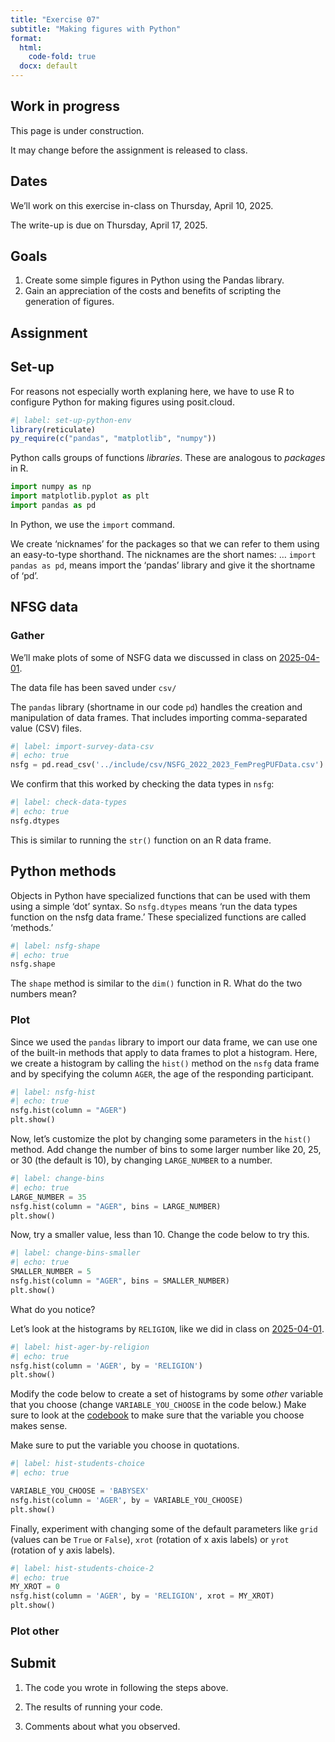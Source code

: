 ```yaml
---
title: "Exercise 07"
subtitle: "Making figures with Python"
format:
  html:
    code-fold: true
  docx: default
---
```


::: {.callout-warning}
# Work in progress

This page is under construction.

It may change before the assignment is released to class.
:::

## Dates {-}

We'll work on this exercise in-class on Thursday, April 10, 2025.

The write-up is [due]{.orange_due} on Thursday, April 17, 2025.

## Goals {-}

1. Create some simple figures in Python using the Pandas library.
2. Gain an appreciation of the costs and benefits of scripting the generation of figures.

## Assignment {-}

## Set-up

For reasons not especially worth explaning here, we have to use R to configure Python for making figures using posit.cloud.

```r
#| label: set-up-python-env
library(reticulate)
py_require(c("pandas", "matplotlib", "numpy"))
```

Python calls groups of functions *libraries*.
These are analogous to *packages* in R.

```python
import numpy as np
import matplotlib.pyplot as plt
import pandas as pd
```

::: {.callout-note}
In Python, we use the `import` command.

We create 'nicknames' for the packages so that we can refer to them using an easy-to-type shorthand.
The nicknames are the short names: ... `import pandas as pd`, means import the 'pandas' library and give it the shortname of 'pd'.
:::

## NFSG data

### Gather

We'll make plots of some of NSFG data we discussed in class on [2025-04-01](../slides/wk11-04-01-more-ggplot.qmd).

::: {.callout-note}
The data file has been saved under `csv/`
:::

The `pandas` library (shortname in our code `pd`) handles the creation and manipulation of data frames.
That includes importing comma-separated value (CSV) files.

```python
#| label: import-survey-data-csv
#| echo: true
nsfg = pd.read_csv('../include/csv/NSFG_2022_2023_FemPregPUFData.csv')
```

We confirm that this worked by checking the data types in `nsfg`:

```python
#| label: check-data-types
#| echo: true
nsfg.dtypes
```

This is similar to running the `str()` function on an R data frame.

::: {.callout-important}
## Python methods

Objects in Python have specialized functions that can be used with them using a simple 'dot' syntax.
So `nsfg.dtypes` means 'run the data types function on the nsfg data frame.'
These specialized functions are called 'methods.'
:::

```python
#| label: nsfg-shape
#| echo: true
nsfg.shape
```

The `shape` method is similar to the `dim()` function in R.
What do the two numbers mean?

### Plot

Since we used the `pandas` library to import our data frame, we can use one of the built-in methods that apply to data frames to plot a histogram.
Here, we create a histogram by calling the `hist()` method on the `nsfg` data frame and by specifying the column `AGER`, the age of the responding participant.

```python
#| label: nsfg-hist
#| echo: true
nsfg.hist(column = "AGER")
plt.show()
```

Now, let's customize the plot by changing some parameters in the `hist()` method.
Add change the number of bins to some larger number like 20, 25, or 30 (the default is 10), by changing `LARGE_NUMBER` to a number.

```python
#| label: change-bins
#| echo: true
LARGE_NUMBER = 35
nsfg.hist(column = "AGER", bins = LARGE_NUMBER)
plt.show()
```

Now, try a smaller value, less than 10.
Change the code below to try this.

```python
#| label: change-bins-smaller
#| echo: true
SMALLER_NUMBER = 5
nsfg.hist(column = "AGER", bins = SMALLER_NUMBER)
plt.show()
```

What do you notice?

Let's look at the histograms by `RELIGION`, like we did in class on [2025-04-01](https://psu-psychology.github.io/psych-490-data-viz-2025-spring/slides/wk11-2025-04-01-more-ggplot.html).

```python
#| label: hist-ager-by-religion
#| echo: true
nsfg.hist(column = 'AGER', by = 'RELIGION')
plt.show()
```

Modify the code below to create a set of histograms by some *other* variable that you choose (change `VARIABLE_YOU_CHOOSE` in the code below.)
Make sure to look at the [codebook](https://psu-psychology.github.io/psych-490-data-viz-2025-spring/include/pdf/2022-2023-NSFG-FemRespPUFCodebook.pdf) to make sure that the variable you choose makes sense.

::: {.callout-warning}
Make sure to put the variable you choose in quotations.
:::

```python
#| label: hist-students-choice
#| echo: true

VARIABLE_YOU_CHOOSE = 'BABYSEX'
nsfg.hist(column = 'AGER', by = VARIABLE_YOU_CHOOSE)
plt.show()
```

Finally, experiment with changing some of the default parameters like `grid` (values can be `True` or `False`), `xrot` (rotation of x axis labels) or `yrot` (rotation of y axis labels).

```python
#| label: hist-students-choice-2
#| echo: true
MY_XROT = 0
nsfg.hist(column = 'AGER', by = 'RELIGION', xrot = MY_XROT)
plt.show()
```

### Plot other

## Submit {-}

1. The code you wrote in following the steps above.

2. The results of running your code.

3. Comments about what you observed.
